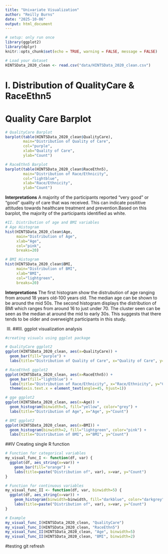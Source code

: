 ```yaml
---
title: "Univariate Visualization"
author: "Reilly Burns"
date: "2025-10-06"
output: html_document
---
```

```r
# setup: only run once
library(ggplot2)
library(dplyr)
knitr::opts_chunk$set(echo = TRUE, warning = FALSE, message = FALSE)

# Load your dataset 
HINTSData_2020_clean <- read.csv("data/HINTSData_2020_clean.csv")
```


# I. Distribution of QualityCare & RaceEthn5
# Quality Care Barplot

```r
# QualityCare Barplot
barplot(table(HINTSData_2020_clean$QualityCare),
        main="Distribution of Quality of Care",
        col="purple",
        xlab="Quality of Care",
        ylab="Count")

# RaceEthn5 Barplot
barplot(table(HINTSData_2020_clean$RaceEthn5),
        main="Distribution of Race/Ethnicity",
        col="lightblue",
        xlab="Race/Ethnicity",
        ylab="Count")

```

**Interpretations** 
A majority of the participants reported "very good" or "good" quality of care that was received. This can indicate posititive attitudes towards healthcare treatment and prevention.Based on this barplot, the majority of the participants identified as white.

```r
#II. Distribution of age and BMI variables 
# Age Histogram
hist(HINTSData_2020_clean$Age,
     main="Distribution of Age",
     xlab="Age",
     col="pink",
     breaks=20)

# BMI Histogram
hist(HINTSData_2020_clean$BMI,
     main="Distribution of BMI",
     xlab="BMI",
     col="lightgreen",
     breaks=20)
```


**Interpretations**
The first histogram show the distrubution of age ranging from around 18 years old-100 years old. The median age can be shown to be around the mid 50s. 
The second histogram displays the distribution of BMI which ranges from around 16 to just under 70. The cluster seen can be seen as the median at around the mid to early 30s. This suggests that there tends to be older and overweight participants in this study. 



III. ##III. ggplot visualization analysis 
```r
#creating visuals using ggplot package

# QualityCare ggplot2
ggplot(HINTSData_2020_clean, aes(x=QualityCare)) +
  geom_bar(fill="purple") +
  labs(title="Distribution of Quality of Care", x="Quality of Care", y="Count")

# RaceEthn5 ggplot2
ggplot(HINTSData_2020_clean, aes(x=RaceEthn5)) +
  geom_bar(fill="lightblue") +
  labs(title="Distribution of Race/Ethnicity", x="Race/Ethnicity", y="Count") +
  theme(axis.text.x = element_text(angle=45, hjust=1))

# gge ggplot2
ggplot(HINTSData_2020_clean, aes(x=Age)) +
  geom_histogram(binwidth=5, fill="yellow", color="grey") +
  labs(title="Distribution of Age", x="Age", y="Count")

# BMI ggplot2
ggplot(HINTSData_2020_clean, aes(x=BMI)) +
  geom_histogram(binwidth=2, fill="lightgreen", color="pink") +
  labs(title="Distribution of BMI", x="BMI", y="Count")

```


##IV Creating single R function 

```r
# Function for categorical variables
my_visual_func_I <- function(df, var) {
  ggplot(df, aes_string(x=var)) +
    geom_bar(fill="orange") +
    labs(title=paste("Distribution of", var), x=var, y="Count")
}

# Function for continuous variables
my_visual_func_II <- function(df, var, binwidth=5) {
  ggplot(df, aes_string(x=var)) +
    geom_histogram(binwidth=binwidth, fill="darkblue", color="darkgrey") +
    labs(title=paste("Distribution of", var), x=var, y="Count")
}

# Example 
my_visual_func_I(HINTSData_2020_clean, "QualityCare")
my_visual_func_I(HINTSData_2020_clean, "RaceEthn5")
my_visual_func_II(HINTSData_2020_clean, "Age", binwidth=5)
my_visual_func_II(HINTSData_2020_clean, "BMI", binwidth=2)

```


#testing git refresh 

